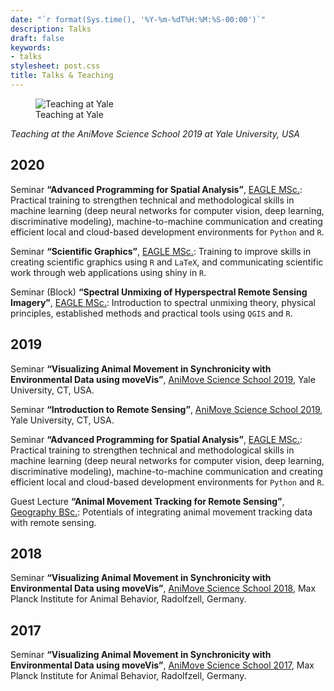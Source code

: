 ```yaml
---
date: "`r format(Sys.time(), '%Y-%m-%dT%H:%M:%S-00:00')`"
description: Talks
draft: false
keywords:
- talks
stylesheet: post.css
title: Talks & Teaching
---
```


![Teaching at Yale](/img/teaching.jpg)
<figcaption>*Teaching at the AniMove Science School 2019 at Yale University, USA*</figcaption>

## 2020

Seminar **"Advanced Programming for Spatial Analysis"**, [EAGLE MSc.](http://eagle-science.org): Practical training to strengthen technical and methodological skills in machine learning (deep neural networks for computer vision, deep learning, discriminative modeling), machine-to-machine communication and creating efficient local and cloud-based development environments for `Python` and `R`.

Seminar **"Scientific Graphics"**, [EAGLE MSc.](http://eagle-science.org): Training to improve skills in creating scientific graphics using `R` and `LaTeX`, and communicating scientific work through web applications using shiny in `R`.

Seminar (Block) **"Spectral Unmixing of Hyperspectral Remote Sensing Imagery"**, [EAGLE MSc.](http://eagle-science.org): Introduction to spectral unmixing theory, physical principles, established methods and practical tools using `QGIS` and `R`.

## 2019

Seminar **"Visualizing Animal Movement in Synchronicity with Environmental Data using moveVis"**, [AniMove Science School 2019](http://animove.org/courses/yale-2019/), Yale University, CT, USA.

Seminar **"Introduction to Remote Sensing"**, [AniMove Science School 2019](http://animove.org), Yale University, CT, USA.

Seminar **"Advanced Programming for Spatial Analysis"**, [EAGLE MSc.](http://eagle-science.org): Practical training to strengthen technical and methodological skills in machine learning (deep neural networks for computer vision, deep learning, discriminative modeling), machine-to-machine communication and creating efficient local and cloud-based development environments for `Python` and `R`.

Guest Lecture **"Animal Movement Tracking for Remote Sensing"**, [Geography BSc.](https://www.geographie.uni-wuerzburg.de/en/studies/): Potentials of integrating animal movement tracking data with remote sensing.

## 2018

Seminar **"Visualizing Animal Movement in Synchronicity with Environmental Data using moveVis"**, [AniMove Science School 2018](http://animove.org/courses/animove-2018/), Max Planck Institute for Animal Behavior, Radolfzell, Germany.

## 2017

Seminar **"Visualizing Animal Movement in Synchronicity with Environmental Data using moveVis"**, [AniMove Science School 2017](http://animove.org/courses/2017-mpi/), Max Planck Institute for Animal Behavior, Radolfzell, Germany.
